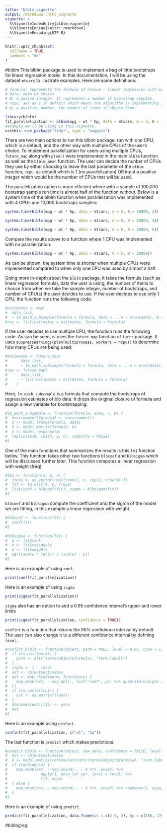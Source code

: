 ```yaml
---
title: "blblm-vignette"
output: rmarkdown::html_vignette
vignette: >
  %\VignetteIndexEntry{blblm-vignette}
  %\VignetteEngine{knitr::rmarkdown}
  %\VignetteEncoding{UTF-8}
---
```


```r
knitr::opts_chunk$set(
  collapse = TRUE,
  comment = "#>"
)
```

#blblm
This blblm package is used to implement a bag of little bootstraps for linear regression model. In thie documentation, I will be using the dataset `mtcars` to illustrate examples. Here are some definitions:

```r
# formula: represents the formula of choice - linear regression with weight in this case.
# data: data of choice
# B: a posive integer. It represents a number of bootstrap samples.
# ncpu: set as 1 in default which means the algorithm is implementing 1 CPU. The user can input any number of CPUs they would like to use.
# m: a positive number, the number of items to choose from.
```

```r
library(blblm)
fit_parallelization <- blblm(mpg ~ wt * hp, data = mtcars, m = 3, B = 100, 4)
#example we'll be using in this vignette. 
usethis::use_package("tidyr", type = "suggest")
```

There are two main options to run this blblm package: run with one CPU, which is a default, and the other way with multiple CPUs of the user's choice. To implement parallelization for users using multiple CPUs, `future_map` along with `plan()` were implemented in the main `blblm` function as well as the `blblm_mean` function. The user can decide the nunber of CPUs they use by either choosing to leave the last parameter of the `blblm` function, `ncpu`, as default which is 1 (no parallelization) OR input a positive integer which would be the number of CPUs that will be used. 

The parallelization option is more efficient where with a sample of 100,000 bootstrap sample run time is almost half of the function without. Below is a system time of the blblm function when parallelization was  implemented with 4 CPUs and 10,000 bootstraps samples:
```r
system.time(blblm(mpg ~ wt * hp, data = mtcars, m = 5, B = 10000, 2))
```

```r
system.time(blblm(mpg ~ wt * hp, data = mtcars, m = 5, B = 10000, 4))
```

```r
system.time(blblm(mpg ~ wt * hp, data = mtcars, m = 5, B = 10000, 6))
```


Compare the results above to a function where 1 CPU was implemented with no parallelization:
```r
system.time(blblm(mpg ~ wt * hp, data = mtcars, m = 5, B = 10000))
```
As can be shown, the system time is shorter when multiple CPUs were implemented compared to when only one CPU was used by almost a half. 

Going more in-depth about the `blblm` package, it takes the formula (such as linear regression formula), data the user is using, the number of items to choose from when we take the sample integer, number of bootstraps, and number of CPU(s) the user decides to use. If the user decides to use only 1 CPU, the function runs the following code:

```r
#estimates <- map(
#  data_list,
#  ~ lm_each_subsample(formula = formula, data = ., n = nrow(data), B = B))
#res <- list(estimates = estimates, formula = formula)
```

If the user decides to use multiple CPU, the function runs the following code. As can be seen, is uses the `future_map` function of `furrr` package. It uses `suppressWarnings(plan(multiprocess, workers = ncpu))` to determine how many CPUs are being used:
```r
#estimates <- future_map(
#      data_list,
#      ~ lm_each_subsample(formula = formula, data = ., n = nrow(data), B = B))
#res <- future_map(
#      data_list,
#      ~ list(estimates = estimates, formula = formula)
#    )
```

Here, `lm_each_subsample` is a formula that compute the bootstraps of regression estimates of blb data. It drops the original closure of formula and assign a new variable for bootstrapping. 
```r
#lm_each_subsample <- function(formula, data, n, B) {
#  environment(formula) <- environment()
#  m <- model.frame(formula, data)
#  X <- model.matrix(formula, m)
#  y <- model.response(m)
#  replicate(B, lm1(X, y, n), simplify = FALSE)
#}
```

One of the main functions that summarizes the results is this `lm1` function below. This function takes other two functions `blbcoef` and `blbsigma` which will be discussed further later. This function computes a linear regression with weight (freq) 
```r
#lm1 <- function(X, y, n) {
#  freqs <- as.vector(rmultinom(1, n, rep(1, nrow(X))))
#  fit <- lm.wfit(X, y, freqs)
#  list(coef = blbcoef(fit), sigma = blbsigma(fit))
#}
```

`blbcoef` and `blbsigma` compute the coefficient and the sigma of the model we are fitting, in this example a linear regression with weight. 
```r
#blbcoef <- function(fit) {
#  coef(fit)
#}

#blbsigma <- function(fit) {
#  p <- fit$rank
#  e <- fit$residuals
#  w <- fit$weights
#  sqrt(sum(w * (e^2)) / (sum(w) - p))
#}
```

Here is an example of using `coef`.
```r
print(coef(fit_parallelization))
```
Here is an example of using `sigma`
```r
print(sigma(fit_parallelization))
```

`sigma` also has an option to add a 0.95 confidence interval's upper and lower limits
```r
print(sigma(fit_parallelization, confidence = TRUE))
```

`confint` is a function that returns the 95% confidence interval by default. The user can also change it to a different confidence interval by defining `level`. 
```r
#confint.blblm <- function(object, parm = NULL, level = 0.95, ncpu = 1,...) {
#  if (is.null(parm)) {
#    parm <- attr(terms(object$formula), "term.labels")
#  }
#  alpha <- 1 - level
#  est <- object$estimates
#  out <- map_rbind(parm, function(p) {
#    map_mean(est, ~ map_dbl(., list("coef", p)) %>% quantile(c(alpha / 2, 1 - alpha / 2)), ncpu)
#  })
#  if (is.vector(out)) {
#    out <- as.matrix(t(out))
#  }
#  dimnames(out)[[1]] <- parm
#  out
#}
```

Here is an example using `confint`. 
```r
confint(fit_parallelization, c("wt", "hp"))
```
The last function is `predict` which makes predictions. 
```r
#predict.blblm <- function(object, new_data, confidence = FALSE, level = 0.95, ncpu = 1, ...) {
#  est <- object$estimates
#  X <- model.matrix(reformulate(attr(terms(object$formula), "term.labels")), new_data)
#  if (confidence) {
#    map_mean(est, ~ map_cbind(., ~ X %*% .$coef) %>%
#               apply(1, mean_lwr_upr, level = level) %>%
#               t(), ncpu)
#  } else {
#    map_mean(est, ~ map_cbind(., ~ X %*% .$coef) %>% rowMeans(), ncpu)
#  }
#}
```

Here is an example of using `predict`.
```r
predict(fit_parallelization, data.frame(wt = c(2.5, 3), hp = c(150, 170)))
```

#blblogreg


